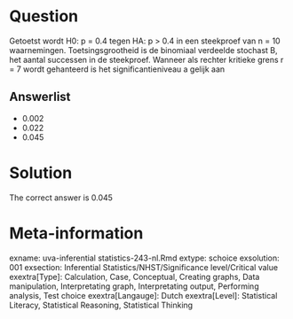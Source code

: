 Question
========

Getoetst wordt H0: p = 0.4 tegen HA: p > 0.4 in een steekproef van n = 10 waarnemingen. Toetsingsgrootheid is de binomiaal verdeelde stochast B, het aantal successen in de steekproef. Wanneer als rechter kritieke grens r = 7 wordt gehanteerd is het significantieniveau a gelijk aan 

Answerlist
----------
* 0.002
* 0.022
* 0.045

Solution
========

The correct answer is  0.045 

Meta-information
================
exname: uva-inferential statistics-243-nl.Rmd 
extype: schoice 
exsolution: 001 
exsection: Inferential Statistics/NHST/Significance level/Critical value
exextra[Type]: Calculation, Case, Conceptual, Creating graphs, Data manipulation, Interpretating graph, Interpretating output, Performing analysis, Test choice 
exextra[Langauge]: Dutch 
exextra[Level]: Statistical Literacy, Statistical Reasoning, Statistical Thinking 
